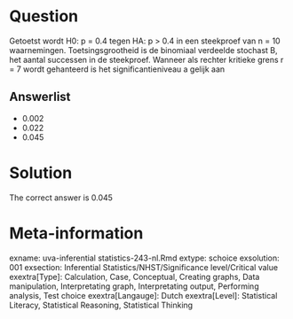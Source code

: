 Question
========

Getoetst wordt H0: p = 0.4 tegen HA: p > 0.4 in een steekproef van n = 10 waarnemingen. Toetsingsgrootheid is de binomiaal verdeelde stochast B, het aantal successen in de steekproef. Wanneer als rechter kritieke grens r = 7 wordt gehanteerd is het significantieniveau a gelijk aan 

Answerlist
----------
* 0.002
* 0.022
* 0.045

Solution
========

The correct answer is  0.045 

Meta-information
================
exname: uva-inferential statistics-243-nl.Rmd 
extype: schoice 
exsolution: 001 
exsection: Inferential Statistics/NHST/Significance level/Critical value
exextra[Type]: Calculation, Case, Conceptual, Creating graphs, Data manipulation, Interpretating graph, Interpretating output, Performing analysis, Test choice 
exextra[Langauge]: Dutch 
exextra[Level]: Statistical Literacy, Statistical Reasoning, Statistical Thinking 
